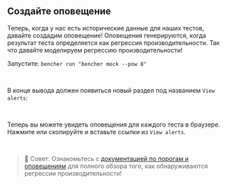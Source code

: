 
## Создайте оповещение

Теперь, когда у нас есть исторические данные для наших тестов, давайте создадим оповещение!
Оповещения генерируются, когда результат теста определяется как регрессия производительности.
Так что давайте моделируем регрессию производительности!

Запустите: `bencher run "bencher mock --pow 8"`

<br />

В конце вывода должен появиться новый раздел под названием `View alerts`:

<QSAlertOutput />

<br />

Теперь вы можете увидеть оповещения для каждого теста в браузере.
Нажмите или скопируйте и вставьте ссылки из `View alerts`.

<br />

> 🐰 Совет: Ознакомьтесь с [документацией по порогам и оповещениям](/ru/docs/explanation/thresholds/) для полного обзора того, как обнаруживаются регрессии производительности!